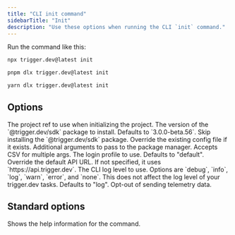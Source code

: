 ```yaml
---
title: "CLI init command"
sidebarTitle: "Init"
description: "Use these options when running the CLI `init` command."
---
```


Run the command like this:

<CodeGroup>

```bash npm
npx trigger.dev@latest init
```

```bash pnpm
pnpm dlx trigger.dev@latest init
```

```bash yarn
yarn dlx trigger.dev@latest init
```

</CodeGroup>

## Options

<ParamField body="Project ref" type="--project-ref | -p">
  The project ref to use when initializing the project.
</ParamField>

<ParamField body="Package tag" type="--tag | -t">
  The version of the `@trigger.dev/sdk` package to install. Defaults to `3.0.0-beta.56`.
</ParamField>

<ParamField body="Skip package install" type="--skip-package-install">
  Skip installing the `@trigger.dev/sdk` package.
</ParamField>

<ParamField body="Override config" type="--override-config">
  Override the existing config file if it exists.
</ParamField>

<ParamField body="Package arguments" type="--pkg-args">
  Additional arguments to pass to the package manager. Accepts CSV for multiple args.
</ParamField>

<ParamField body="Login profile" type="--profile">
  The login profile to use. Defaults to "default".
</ParamField>

<ParamField body="API URL" type="--api-url | -a">
  Override the default API URL. If not specified, it uses `https://api.trigger.dev`.
</ParamField>

<ParamField body="Log level" type="--log-level | -l">
  The CLI log level to use. Options are `debug`, `info`, `log`, `warn`, `error`, and `none`. This
  does not affect the log level of your trigger.dev tasks. Defaults to "log".
</ParamField>

<ParamField body="Skip telemetry" type="--skip-telemetry">
  Opt-out of sending telemetry data.
</ParamField>

## Standard options

<ParamField body="Help" type="--help | -h">
  Shows the help information for the command.
</ParamField>
